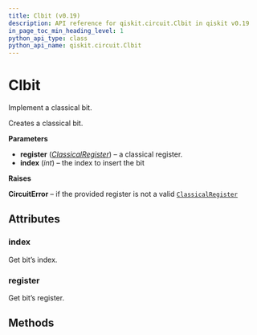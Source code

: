 ```yaml
---
title: Clbit (v0.19)
description: API reference for qiskit.circuit.Clbit in qiskit v0.19
in_page_toc_min_heading_level: 1
python_api_type: class
python_api_name: qiskit.circuit.Clbit
---
```


# Clbit

<Class id="qiskit.circuit.Clbit" isDedicatedPage={true} github="https://github.com/qiskit/qiskit/tree/stable/0.14/qiskit/circuit/classicalregister.py" signature="Clbit(register, index)" modifiers="class">
  Implement a classical bit.

  Creates a classical bit.

  **Parameters**

  *   **register** ([*ClassicalRegister*](qiskit.circuit.ClassicalRegister "qiskit.circuit.ClassicalRegister")) – a classical register.
  *   **index** (*int*) – the index to insert the bit

  **Raises**

  **CircuitError** – if the provided register is not a valid [`ClassicalRegister`](qiskit.circuit.ClassicalRegister "qiskit.circuit.ClassicalRegister")

  ## Attributes

  <span id="clbit-index" />

  ### index

  <Attribute id="qiskit.circuit.Clbit.index">
    Get bit’s index.
  </Attribute>

  <span id="clbit-register" />

  ### register

  <Attribute id="qiskit.circuit.Clbit.register">
    Get bit’s register.
  </Attribute>

  ## Methods

  |   |
  | - |
</Class>

